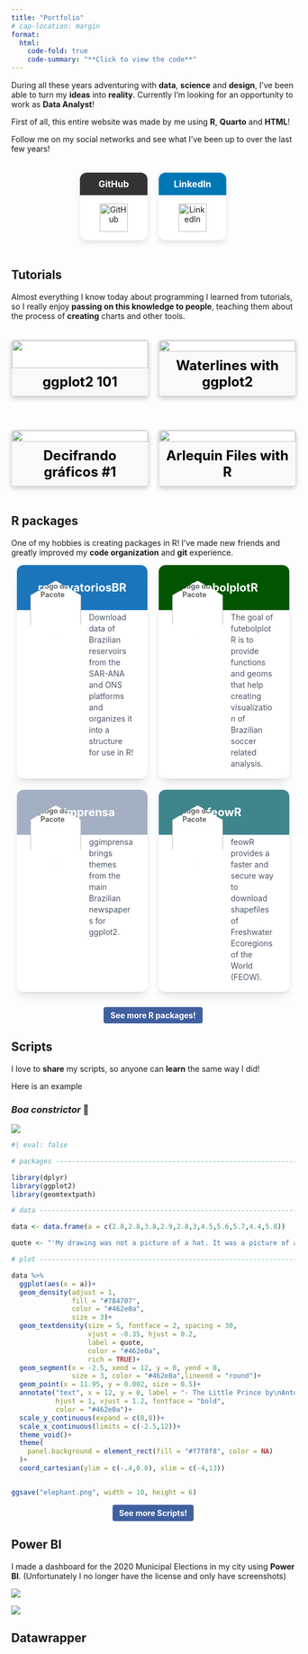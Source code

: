 ```yaml
---
title: "Portfolio"
# cap-location: margin
format: 
  html:
    code-fold: true
    code-summary: "**Click to view the code**"
---
```


```{=html}
<style>
.image-card {
    width: 100%;
    max-width: 500px;
    border-radius: 16px;
    overflow: hidden;
    box-shadow: 0 4px 8px rgba(0, 0, 0, 0.2);
    background: white;
    text-align: center;
    margin: 20px auto;
    text-decoration: none; /* Remove sublinhado do link */
    display: block;
    transition: transform 0.2s ease-in-out, box-shadow 0.2s ease-in-out;
}

.image-card:hover {
    transform: translateY(-5px);
    box-shadow: 0 6px 12px rgba(0, 0, 0, 0.3);
}

.card-image {
    width: 100%;
    display: block;
}

.card-title {
    font-size: 1.5rem;
    font-weight: bold;
    padding: 10px;
    background: #f8f9fa;
    color: black; /* Garante legibilidade */
}

</style>
```

```{=html}
<style>
    .cards-wrapper {
        display: flex;
        flex-wrap: wrap;
        gap: 20px;
        justify-content: center;
    }

    .card-container {
        width: 100%;
        max-width: 500px;
        background-color: #ffffff;
        border-radius: 0.75rem;
        box-shadow: 0 10px 15px -3px rgb(0 0 0 / 0.1), 0 4px 6px -4px rgb(0 0 0 / 0.1);
        overflow: hidden;
        position: relative;
        cursor: pointer;
        text-decoration: none;
        display: block;
        transition: transform 0.2s ease-in-out, box-shadow 0.2s ease-in-out;
    }

    .card-container:hover {
        transform: translateY(-5px);
        box-shadow: 0 6px 12px rgba(0, 0, 0, 0.3);
    }

    .top-bar {
        height: 5rem;
        width: 100%;
        display: flex;
        align-items: center;
        justify-content: center;
        font-size: 1.25rem;
        font-weight: bold;
    }

    .hex-logo {
        width: 90px;
        height: 104px;
        position: absolute;
        top: 5rem;
        left: 1.5rem;
        transform: translateY(-50%);
        clip-path: polygon(50% 0%, 100% 25%, 100% 75%, 50% 100%, 0% 75%, 0% 25%);
        background-color: #ffffff;
        display: flex;
        align-items: center;
        justify-content: center;
        font-size: 0.8rem;
        color: #555;
        font-weight: 600;
        z-index: 10;
        box-shadow: 0 4px 6px -1px rgb(0 0 0 / 0.1), 0 2px 4px -2px rgb(0 0 0 / 0.1);
    }

    .hex-logo img {
        width: 100%;
        height: 100%;
        object-fit: cover;
    }

    .content-section {
        padding-left: 8rem;
        padding-right: 1.5rem;
        padding-top: 0.2rem;
        padding-bottom: 1rem;
    }

    .package-description {
        color: #4b5567;
        font-size: 0.875rem;
        line-height: 1.25rem;
        margin-top: 0;
        margin-bottom: 0;
    }

    @media (min-width: 768px) {
        .card-container {
            width: calc(50% - 20px);
        }
    }
</style>
```

```{=html}
<style>
.button-container {
    display: flex;
    justify-content: center;
    margin-top: 10px;
}

.see-more-button {
    display: inline-block;
    padding: 6px 12px;
    font-size: 14px;
    font-weight: bold;
    color: white;
    background-color: #40609f;
    border-radius: 4px;
    text-decoration: none;
    text-align: center;
    transition: background 0.2s;
}

.see-more-button:hover {
    background-color: #0056b3;
}
</style>
```

```{=html}
<style>
.skills {
    display: flex;
    flex-direction: column;
    gap: 8px;
    font-family: 'Inter', sans-serif;
}

.skill {
    display: flex;
    align-items: center;
    justify-content: space-between;
    font-size: 16px;
    font-weight: bold;
}

.skill-name {
    flex: 1;
    text-align: left;
}

.dots {
    font-size: 20px;
    color: #015500; /* Cor das bolinhas preenchidas */
}

.dots::after {
    content: "○○○○○"; /* Bolinhas vazias padrão */
    color: #d1d5db; /* Cor das bolinhas vazias */
    position: absolute;
    margin-left: -100px; /* Ajuste fino para sobrepor */
}
</style>
```

```{=html}
<!-- <div class="skills"> -->
<!--     <div class="skill"> -->
<!--         <span class="skill-name">R</span> -->
<!--         <span class="dots">●●●●●</span> -->
<!--     </div> -->
<!--     <div class="skill"> -->
<!--         <span class="skill-name">Python</span> -->
<!--         <span class="dots">●●●○○</span> -->
<!--     </div> -->
<!--     <div class="skill"> -->
<!--         <span class="skill-name">Datawrapper</span> -->
<!--         <span class="dots">●●●●○</span> -->
<!--     </div> -->
<!-- </div> -->
```

During all these years adventuring with **data**, **science** and **design**, I've been able to turn my **ideas** into **reality**. Currently I'm looking for an opportunity to work as **Data Analyst**!

First of all, this entire website was made by me using **R**, **Quarto** and **HTML**!

Follow me on my social networks and see what I've been up to over the last few years!

```{=html}
<style>
    .social-container {
        display: flex;
        justify-content: center;
        flex-wrap: wrap;
        gap: 20px;
        padding: 20px;
    }

    .social-card {
        width: 120px;
        background-color: #ffffff;
        border-radius: 0.75rem;
        box-shadow: 0 5px 10px rgba(0, 0, 0, 0.1);
        overflow: hidden;
        position: relative;
        text-align: center;
        text-decoration: none;
        display: inline-block;
        transition: transform 0.2s ease-in-out, box-shadow 0.2s ease-in-out;
    }

    .social-card:hover {
        transform: translateY(-5px);
        box-shadow: 0 6px 12px rgba(0, 0, 0, 0.3);
    }

    .social-top-bar {
        height: 40px;
        width: 100%;
        display: flex;
        align-items: center;
        justify-content: center;
        font-size: 1rem;
        font-weight: bold;
        color: white;
    }

    .social-logo {
        width: 50px;
        height: 50px;
        margin: 15px auto;
    }
</style>

<div class="social-container">
    <a href="https://github.com/brunomioto" class="social-card" target="_blank" rel="noopener noreferrer">
        <div class="social-top-bar" style="background-color: #333;">GitHub</div>
        <img src="https://cdn.jsdelivr.net/gh/devicons/devicon/icons/github/github-original.svg" class="social-logo" alt="GitHub">
    </a>

    <a href="https://www.linkedin.com/in/brunomioto/" class="social-card" target="_blank" rel="noopener noreferrer">
        <div class="social-top-bar" style="background-color: #0077b5;">LinkedIn</div>
        <img src="https://cdn.jsdelivr.net/gh/devicons/devicon/icons/linkedin/linkedin-original.svg" class="social-logo" alt="LinkedIn">
    </a>
</div>
```

## Tutorials

Almost everything I know today about programming I learned from tutorials, so I really enjoy **passing on this knowledge to people**, teaching them about the process of **creating** charts and other tools.

```{=html}
<div class="card-grid">
  <a href="https://www.brunomioto.com/posts/intro_ggplot2/en/" target="_blank" class="image-card">
    <img src="https://www.brunomioto.com/posts/intro_ggplot2/en/cover.png" class="card-image">
    <div class="card-title">ggplot2 101</div>
  </a>

  <a href="https://www.brunomioto.com/posts/waterlines/en/" class="image-card" target="_blank" rel="noopener noreferrer">
    <img src="https://www.brunomioto.com/posts/waterlines/en/post_waterline.png" class="card-image">
    <div class="card-title">Waterlines with ggplot2</div>
  </a>

  <a href="https://www.brunomioto.com/posts/decifrando_graficos/1_nexo/" class="image-card" target="_blank" rel="noopener noreferrer">
    <img src="https://www.brunomioto.com/posts/decifrando_graficos/1_nexo/cover.png" class="card-image">
    <div class="card-title">Decifrando gráficos #1</div>
  </a>

  <a href="https://www.brunomioto.com/posts/arlequin/en/" target="_blank" class="image-card" target="_blank" rel="noopener noreferrer">
    <img src="https://www.brunomioto.com/posts/arlequin/en/post_arlequin.png" class="card-image">
    <div class="card-title">Arlequin Files with R</div>
  </a>
</div>

<style>
.card-grid {
  display: grid;
  grid-template-columns: repeat(2, 1fr); /* 2 colunas no desktop */
  gap: 20px; /* Espaço entre os cards */
}

.image-card {
  display: flex;
  flex-direction: column;
  text-decoration: none;
  color: black; /* ou qualquer outra cor */
  border: 1px solid #ddd; /* Borda opcional */
  border-radius: 5px; /* Borda arredondada opcional */
  overflow: hidden; /* Garante que a imagem não vaze do card */
}

.card-image {
  width: 100%;
  height: auto;
  display: block;
}

.card-title {
  padding: 10px;
  text-align: center;
}

/* Media query para dispositivos móveis */
@media (max-width: 768px) {
  .card-grid {
    grid-template-columns: 1fr; /* 1 coluna no celular */
  }
}
</style>
```

## R packages

One of my hobbies is creating packages in R! I've made new friends and greatly improved my **code organization** and **git** experience.

```{=html}
<div class="cards-wrapper">
    <a href="https://brunomioto.github.io/reservatoriosBR/" class="card-container" target="_blank" rel="noopener noreferrer">
        <div class="top-bar" style="background-color: #1b75bc; color: white;">reservatoriosBR</div>
        <div class="hex-logo">
            <img src="./figures/hex-reservatoriosBR.png" alt="Logo do Pacote">
        </div>
        <div class="content-section">
            <p class="package-description">Download data of Brazilian reservoirs from the SAR-ANA and ONS platforms and organizes it into a structure for use in R!</p>
        </div>
    </a>

    <a href="https://brunomioto.github.io/futebolplotR/" class="card-container" target="_blank" rel="noopener noreferrer">
        <div class="top-bar" style="background-color: #015500; color: white;">futebolplotR</div>
        <div class="hex-logo">
            <img src="./figures/hex-futebolplotR.png" alt="Logo do Pacote">
        </div>
        <div class="content-section">
            <p class="package-description">The goal of futebolplotR is to provide functions and geoms that help creating visualization of Brazilian soccer related analysis.</p>
        </div>
    </a>

    <a href="https://brunomioto.github.io/ggimprensa/" class="card-container" target="_blank" rel="noopener noreferrer">
        <div class="top-bar" style="background-color: #a3b0c3; color: white;">ggimprensa</div>
        <div class="hex-logo">
            <img src="./figures/hex-ggimprensa.png" alt="Logo do Pacote">
        </div>
        <div class="content-section">
            <p class="package-description">ggimprensa brings themes from the main Brazilian newspapers for ggplot2.</p>
        </div>
    </a>

    <a href="https://brunomioto.github.io/feowR/" class="card-container" target="_blank" rel="noopener noreferrer">
        <div class="top-bar" style="background-color: #3f858c; color: white;">feowR</div>
        <div class="hex-logo">
            <img src="./figures/hex-feowR.png" alt="Logo do Pacote">
        </div>
        <div class="content-section">
            <p class="package-description">feowR provides a faster and secure way to download shapefiles of Freshwater Ecoregions of the World (FEOW).</p>
        </div>
    </a>
</div>
```

```{=html}
<br>
<div class="button-container">
    <a href="https://www.brunomioto.com/r-packages.html" class="see-more-button" target="_blank" rel="noopener noreferrer">
        See more R packages!
    </a>
</div>
```

## Scripts

I love to **share** my scripts, so anyone can **learn** the same way I did!

Here is an example

### *Boa constrictor* 🐍

![](figures/charts/elephant.png){.lightbox group="my-gallery"}

```r
#| eval: false

# packages ----------------------------------------------------------------

library(dplyr)
library(ggplot2)
library(geomtextpath)

# data --------------------------------------------------------------------

data <- data.frame(a = c(2.8,2.8,3.8,2.9,2.8,3,4.5,5.6,5.7,4.4,5.8))

quote <- "'My drawing was not a picture of a hat. It was a picture of a <i>Boa constrictor</i> digesting an elephant.'"

# plot --------------------------------------------------------------------

data %>% 
  ggplot(aes(x = a))+
  geom_density(adjust = 1,
               fill = "#784707",
               color = "#462e0a",
               size = 3)+
  geom_textdensity(size = 5, fontface = 2, spacing = 30,
                   vjust = -0.35, hjust = 0.2,
                   label = quote,
                   color = "#462e0a",
                   rich = TRUE)+
  geom_segment(x = -2.5, xend = 12, y = 0, yend = 0,
               size = 3, color = "#462e0a",lineend = "round")+
  geom_point(x = 11.95, y = 0.002, size = 0.5)+
  annotate("text", x = 12, y = 0, label = "- The Little Prince by\nAntoine de Saint-Exupéry\nBruno Mioto - @BrunoHMioto",
           hjust = 1, vjust = 1.2, fontface = "bold",
           color = "#462e0a")+
  scale_y_continuous(expand = c(0,0))+
  scale_x_continuous(limits = c(-2.5,12))+
  theme_void()+
  theme(
    panel.background = element_rect(fill = "#f7f8f8", color = NA)
  )+
  coord_cartesian(ylim = c(-.4,0.8), xlim = c(-4,13))


ggsave("elephant.png", width = 10, height = 6)
```

```{=html}
<div class="button-container">
    <a href="https://www.brunomioto.com/scripts.html" class="see-more-button" target="_blank" rel="noopener noreferrer">
        See more Scripts!
    </a>
</div>
```

## Power BI

I made a dashboard for the 2020 Municipal Elections in my city using **Power BI**. (Unfortunately I no longer have the license and only have screenshots)

![](figures/powerbi_eleicoes2020_2.png){.lightbox group="my-gallery"}

![](figures/powerbi_eleicoes2020.png){.lightbox group="my-gallery"}

## Datawrapper

::: column-page
```{=html}
<div style="display: flex; justify-content: space-between; flex-wrap: wrap;">
  <div style="width: 48%; margin-bottom: 20px;">
    <div style="min-height: 720px;" id="datawrapper-vis-LwHxa">
      <script type="text/javascript" defer src="https://datawrapper.dwcdn.net/LwHxa/embed.js" charset="utf-8" data-target="#datawrapper-vis-LwHxa"></script>
      <noscript><img src="https://datawrapper.dwcdn.net/LwHxa/full.png" alt="" /></noscript>
    </div>
  </div>
  <div style="width: 48%; margin-bottom: 20px;">
    <div style="min-height: 622px;" id="datawrapper-vis-cZnaX">
      <script type="text/javascript" defer src="https://datawrapper.dwcdn.net/cZnaX/embed.js" charset="utf-8" data-target="#datawrapper-vis-cZnaX"></script>
      <noscript><img src="https://datawrapper.dwcdn.net/cZnaX/full.png" alt="" /></noscript>
    </div>
  </div>
  <style>
    @media (max-width: 768px) { /* Ajuste o valor 768px conforme necessário */
      div[style*="display: flex;"] > div {
        width: 100% !important;
      }
    }
  </style>
</div>
```
:::


::: column-body
```{=html}
<div style="min-height:495px" id="datawrapper-vis-J3yG5"><script type="text/javascript" defer src="https://datawrapper.dwcdn.net/J3yG5/embed.js" charset="utf-8" data-target="#datawrapper-vis-J3yG5"></script><noscript><img src="https://datawrapper.dwcdn.net/J3yG5/full.png" alt="" /></noscript>
</div>
```
:::

## Published charts

These are some charts published in **scientific papers**.

![[Kieling *et al*. (2024) - Worldwide Prevalence and Disability From Mental Disorders Across Childhood and Adolescence Evidence From the Global Burden of Disease Study](https://jamanetwork.com/journals/jamapsychiatry/article-abstract/2814639)](figures/charts/charts_jama.png){.lightbox group="my-gallery"}

::: {layout-ncol="3"}
![](figures/NBTs1.jpg){.lightbox group="my-gallery"}

![](figures/NBTs2.jpg){.lightbox group="my-gallery"}

![[Nakamura *et al*. (preprint) - The macroecology of knowledge: Spatio-temporal patterns of name-bearing types in biodiversity science](https://www.researchgate.net/publication/383057983_The_macroecology_of_knowledge_Spatio-temporal_patterns_of_name-bearing_types_in_biodiversity_science)](figures/NBTs3.jpg){.lightbox group="my-gallery"}
:::

![[Martins *et al*. (2024) - Iterative taxonomy reveals a new species of *Cambeva* (Siluriformes: Trichomycteridae) with intraspecific variation from the rio Piquiri and Ivaí basin, upper rio Paraná basin, Brazil](https://www.scielo.br/j/ni/a/CCGbxJbhKRs74jjnL7Rn8hN/)](figures/charts/charts_cambevaperobana.png){.lightbox group="my-gallery"}

## Original charts

All the following charts and maps were made entirely using **ggplot2/R**.<br>You can click on each plot to see each detail.

```{=html}
<style>
  .quarto-figure {
    position: relative;
    margin-right: 10px;
    margin-left: 10px;
  }
</style>
```

[This is a play animation made for BigDataBowl '24 Competition, the NFL Big Data competition!]{.aside}

![](figures/charts/animation_kaggle_small_size.gif){.lightbox group="my-gallery"}

![](figures/charts/black_qbs.png){.lightbox group="my-gallery"}

[Severance is an awesome series]{.aside}

![](figures/charts/severance.png){.lightbox group="my-gallery"}

::: {layout-ncol="2"}
![](figures/charts/scatter-nfl.png){.lightbox group="my-gallery"}

![](figures/charts/map_rj.png){.lightbox group="my-gallery"}

![](figures/charts/avocado.png){.lightbox group="my-gallery"}

![](figures/charts/rnd-players-nfl.png){.lightbox group="my-gallery"}

![](figures/charts/density-nfl.png){.lightbox group="my-gallery"}

![](figures/charts/elephant.png){.lightbox group="my-gallery"}

![](figures/charts/temp_max_mga.png){.lightbox group="my-gallery"}

![](figures/charts/pfizer_trial.png){.lightbox group="my-gallery"}

![](figures/charts/ttt-nfl.png){.lightbox group="my-gallery"}

![](figures/charts/dna_matrix.png){.lightbox group="my-gallery"}

![](figures/charts/drink-owid.png){.lightbox group="my-gallery"}

![](figures/charts/mahomes_scale.png){.lightbox group="my-gallery"}

![](figures/charts/pokemon.png){.lightbox group="my-gallery"}

![](figures/charts/us_nuclear_tests.png){.lightbox group="my-gallery"}

![](figures/charts/election-star.png){.lightbox group="my-gallery"}

![](figures/charts/spider.png){.lightbox group="my-gallery"}

![](figures/charts/epa-career-nfl.png){.lightbox group="my-gallery"}

![](figures/charts/slope-nfl.png){.lightbox group="my-gallery"}

![](figures/charts/icmbio.png){.lightbox group="my-gallery"}

![](figures/charts/omega_paper.png){.lightbox group="my-gallery"}

![](figures/charts/copacabana.png){.lightbox group="my-gallery"}

![](figures/charts/eye.png){.lightbox group="my-gallery"}
:::

![](figures/charts/starwars.png){.lightbox group="my-gallery2"}

![](figures/charts/github_deaths_covid_br.png){.lightbox group="my-gallery2"}

![](figures/charts/color.png){.lightbox group="my-gallery2"}

![](figures/charts/punt_J.Hekker_18.png){.lightbox group="my-gallery2"}

## Species described! 🐟

Even though it's not data-related, I'm very proud to have described 3 **species of fish** (so far)! And yes, I'm "Stabile", not "Mioto" in my scientific papers

### ***Characidium dumonti*** Stabile, dos Reis, de Oliveira & da Graça 2025

![](figures/characidium_dumonti.png)

### ***Characidium itarare*** Stabile, dos Reis, Frota, da Graça & de Oliveira 2024

![](figures/characidium_itarare.png)

### ***Cambeva perobana*** Martins, dos Reis, Stabile & da Graça 2024

![](figures/cambeva_perobana.png)
